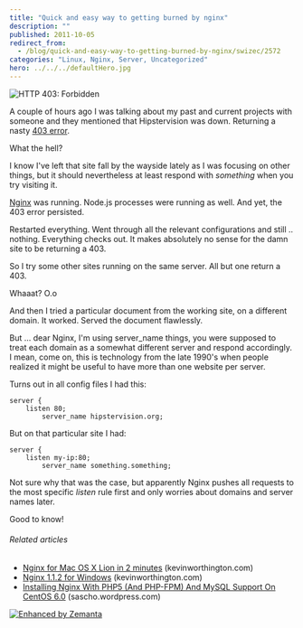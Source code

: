 ```yaml
---
title: "Quick and easy way to getting burned by nginx"
description: ""
published: 2011-10-05
redirect_from:
  - /blog/quick-and-easy-way-to-getting-burned-by-nginx/swizec/2572
categories: "Linux, Nginx, Server, Uncategorized"
hero: ../../../defaultHero.jpg
---
```


![HTTP 403: Forbidden](https://swizec.com/wp-content/uploads/2011/10/2990635787_f61ba8ce93_m1.jpg "HTTP 403: Forbidden")

A couple of hours ago I was talking about my past and current projects with someone and they mentioned that Hipstervision was down. Returning a nasty [403 error](http://en.wikipedia.org/wiki/HTTP_403 "HTTP 403").

What the hell?

I know I've left that site fall by the wayside lately as I was focusing on other things, but it should nevertheless at least respond with _something_ when you try visiting it.

[Nginx](http://www.nginx.org/ "Nginx") was running. Node.js processes were running as well. And yet, the 403 error persisted.

Restarted everything. Went through all the relevant configurations and still .. nothing. Everything checks out. It makes absolutely no sense for the damn site to be returning a 403.

So I try some other sites running on the same server. All but one return a 403.

Whaaat? O.o

And then I tried a particular document from the working site, on a different domain. It worked. Served the document flawlessly.

But ... dear Nginx, I'm using server_name things, you were supposed to treat each domain as a somewhat different server and respond accordingly. I mean, come on, this is technology from the late 1990's when people realized it might be useful to have more than one website per server.

Turns out in all config files I had this:

    server {
    	listen 80;
            server_name hipstervision.org;

But on that particular site I had:

    server {
    	listen my-ip:80;
            server_name something.something;

Not sure why that was the case, but apparently Nginx pushes all requests to the most specific _listen_ rule first and only worries about domains and server names later.

Good to know!

###### Related articles

- [Nginx for Mac OS X Lion in 2 minutes](http://www.kevinworthington.com/nginx-for-mac-os-x-lion-in-2-minutes/) (kevinworthington.com)
- [Nginx 1.1.2 for Windows](http://www.kevinworthington.com/nginx-1-1-2-for-windows/) (kevinworthington.com)
- [Installing Nginx With PHP5 (And PHP-FPM) And MySQL Support On CentOS 6.0](http://sascho.wordpress.com/2011/10/01/installing-nginx-with-php5-and-php-fpm-and-mysql-support-on-centos-6-0/) (sascho.wordpress.com)

[![Enhanced by Zemanta](https://img.zemanta.com/zemified_e.png?x-id=68da6e63-59a0-45b6-9697-bbee074199fe)](http://www.zemanta.com/ "Enhanced by Zemanta")
